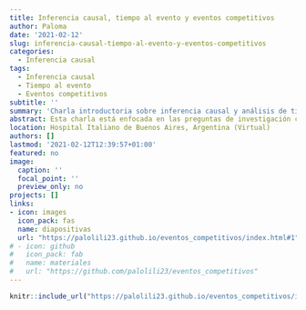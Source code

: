 ```yaml
---
title: Inferencia causal, tiempo al evento y eventos competitivos
author: Paloma
date: '2021-02-12'
slug: inferencia-causal-tiempo-al-evento-y-eventos-competitivos
categories:
  - Inferencia causal
tags:
  - Inferencia causal
  - Tiempo al evento
  - Eventos competitivos
subtitle: ''
summary: 'Charla introductoria sobre inferencia causal y análisis de tiempo al evento y eventos competitivos'
abstract: Esta charla está enfocada en las preguntas de investigación causales cuyo evento se da a lo largo del seguimiento (eventos incidentes). Describimos como ir de la pregunta de investigación, al parámetro poblacional y conectar el parámetro con los supuestos de identificabilidad y el método analítico que responde a la pregunta. Durante esta charla describiremos como formular preguntas de tiempo al evento cuando existen eventos competitivos. Finalmente discutiré cómo podemos responder a las mismas preguntas de investigación si tenemos datos observacionales.
location: Hospital Italiano de Buenos Aires, Argentina (Virtual)
authors: []
lastmod: '2021-02-12T12:39:57+01:00'
featured: no
image:
  caption: ''
  focal_point: ''
  preview_only: no
projects: []
links:
- icon: images
  icon_pack: fas
  name: diapositivas
  url: "https://palolili23.github.io/eventos_competitivos/index.html#1"
# - icon: github
#   icon_pack: fab
#   name: materiales
#   url: "https://github.com/palolili23/eventos_competitivos"
---
```


```r
knitr::include_url("https://palolili23.github.io/eventos_competitivos/index.html")
```
